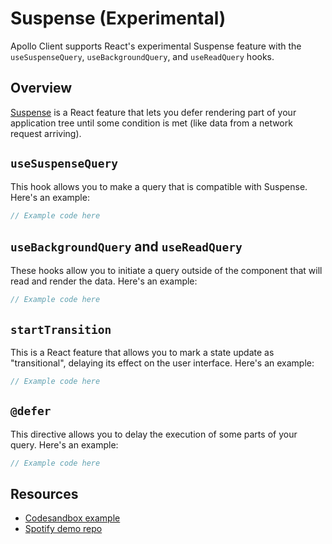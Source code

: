 # Suspense (Experimental)

Apollo Client supports React's experimental Suspense feature with the `useSuspenseQuery`, `useBackgroundQuery`, and `useReadQuery` hooks.

## Overview

[Suspense](https://reactjs.org/docs/concurrent-mode-suspense.html) is a React feature that lets you defer rendering part of your application tree until some condition is met (like data from a network request arriving).

## `useSuspenseQuery`

This hook allows you to make a query that is compatible with Suspense. Here's an example:

```jsx
// Example code here
```

## `useBackgroundQuery` and `useReadQuery`

These hooks allow you to initiate a query outside of the component that will read and render the data. Here's an example:

```jsx
// Example code here
```

## `startTransition`

This is a React feature that allows you to mark a state update as "transitional", delaying its effect on the user interface. Here's an example:

```jsx
// Example code here
```

## `@defer`

This directive allows you to delay the execution of some parts of your query. Here's an example:

```jsx
// Example code here
```

## Resources

- [Codesandbox example](https://codesandbox.io/s/apollo-client-suspense-example)
- [Spotify demo repo](https://github.com/apollographql/apollo-client/tree/main/examples/bundling/tree-shaking)